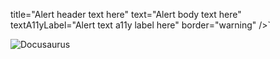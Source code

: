 


  title="Alert header text here" 
  text="Alert body text here"
  textA11yLabel="Alert text a11y label here"
  border="warning"
/>`

![Docusaurus](/img/components/AlertBox.png)

<ComponentTopInfo componentName="AlertBox" example={exampleString} codeString={AlertBoxString} />
